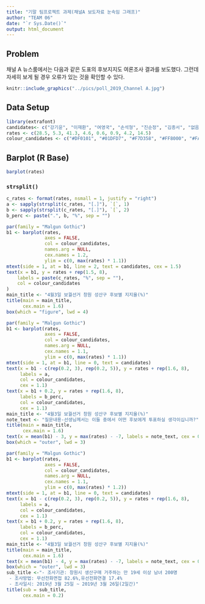 ```yaml
---
title: "기말 팀프로젝트 과제(채널A 보도자료 눈속임 그래프)"
author: "TEAM 06"
date: "`r Sys.Date()`"
output: html_document
---
```


## Problem

채널 A 뉴스룸에서는 다음과 같은 도표의 후보지지도 여론조사 결과를 보도했다. 그런데 자세히 보게 될 경우 오류가 있는 것을 확인할 수 있다.

```r
knitr::include_graphics("../pics/poll_2019_Channel A.jpg")
```

## Data Setup

```r
library(extrafont)
candidates<- c("강기윤", "이재환", "여영국", "손석형", "진순정", "김종서", "없음", "모름/무응답") 
rates <- c(28.5, 5.3, 41.3, 4.6, 0.6, 0.9, 4.2, 14.5)
colour_candidates <- c("#DF0101", "#01DFD7", "#F7D358", "#FF8000", "#FA5858", "#585858", "#BDBDBD", "#BDBDBD")
```

<P style = "page-break-before:always">

## Barplot (R Base)

```r
barplot(rates)
```

### `strsplit()`

```r
c_rates <- format(rates, nsmall = 1, justify = "right")
a <- sapply(strsplit(c_rates, "[.]"), `[`, 1)
b <- sapply(strsplit(c_rates, "[.]"), `[`, 2)
b_perc <- paste(".", b, "%", sep = "")
```

<P style = "page-break-before:always">

```r
par(family = "Malgun Gothic")
b1 <- barplot(rates, 
              axes = FALSE, 
              col = colour_candidates, 
              names.arg = NULL,
              cex.names = 1.2,
              ylim = c(0, max(rates) * 1.1))
mtext(side = 1, at = b1, line = 2, text = candidates, cex = 1.5)
text(x = b1, y = rates + rep(1.5, 8), 
    labels = paste(c_rates, "%", sep = ""), 
    col = colour_candidates
)
main_title <- "4월3일 보궐선거 창원 성산구 후보별 지지율(%)"
title(main = main_title, 
      cex.main = 1.6)
box(which = "figure", lwd = 4)
```

```r
par(family = "Malgun Gothic")
b1 <- barplot(rates, 
              axes = FALSE, 
              col = colour_candidates, 
              names.arg = NULL,
              cex.names = 1.1,
              ylim = c(0, max(rates) * 1.1))
mtext(side = 1, at = b1, line = 0, text = candidates)
text(x = b1 - c(rep(0.2, 3), rep(0.2, 5)), y = rates + rep(1.6, 8), 
     labels = a, 
     col = colour_candidates, 
     cex = 1.1)
text(x = b1 + 0.2, y = rates + rep(1.6, 8), 
     labels = b_perc, 
     col = colour_candidates, 
     cex = 1.1)
main_title <- "4월3일 보궐선거 창원 성산구 후보별 지지율(%)"
note_text <- "질문내용-선생님께서는 이들 중에서 어떤 후보에게 투표하실 생각이십니까?"
title(main = main_title, 
      cex.main = 1.6)
text(x = mean(b1) - 3, y = max(rates) - -7, labels = note_text, cex = 0.8, adj = 0)
box(which = "outer", lwd = 3)
```

```r
par(family = "Malgun Gothic")
b1 <- barplot(rates, 
              axes = FALSE, 
              col = colour_candidates, 
              names.arg = NULL,
              cex.names = 1.1,
              ylim = c(0, max(rates) * 1.2))
mtext(side = 1, at = b1, line = 0, text = candidates)
text(x = b1 - c(rep(0.2, 3), rep(0.2, 5)), y = rates + rep(1.6, 8), 
     labels = a, 
     col = colour_candidates, 
     cex = 1.1)
text(x = b1 + 0.2, y = rates + rep(1.6, 8), 
     labels = b_perc, 
     col = colour_candidates, 
     cex = 1.1)
main_title <- "4월3일 보궐선거 창원 성산구 후보별 지지율(%)"
title(main = main_title, 
      cex.main = 1.6)
text(x = mean(b1) - 4, y = max(rates) - -7, labels = note_text, cex = 0.9, adj = 0)
box(which = "outer", lwd = 3)
sub_title <-"- 조사기관: 창원시 생산구매 거주하는 만 19세 이상 남녀 200명
 - 조사방법: 무선전화면접 82.6%,유선전화연결 17.4%
 - 조사일시: 2019년 3월 25일 ~ 2019년 3월 26일(2일간)"
title(sub = sub_title,
      cex.main = 0.2)
```
